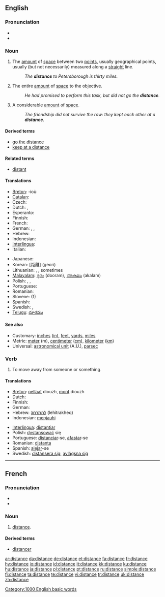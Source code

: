 {{wikipedia|distance}}
==English==

{{rank|try|loved|deal|625|distance|thinking|beginning|unless}}

===Pronunciation===
* {{IPA|/ˈdɪstəns/}}
* {{audio|en-us-distance.ogg|Audio (US)}}

===Noun===
{{en-noun|s|-}}

# {{countable}} The [[amount]] of [[space]] between two [[point]]s, usually geographical points, usually (but not necessarily) measured along a [[straight]] line.
#: ''The '''distance''' to Petersborough is thirty miles.''
# {{context|uncountable|figurative}} The entire [[amount]] of [[space]] to the objective.
#: ''He had promised to perform this task, but did not go the '''distance'''.''
# {{context|uncountable|figurative}} A considerable [[amount]] of [[space]].
#: ''The friendship did not survive the row: they kept each other at a '''distance'''.''

====Derived terms====
* [[go the distance]]
* [[keep at a distance]]

====Related terms====
* [[distant]]

====Translations====
{{trans-top|amount of space between two points}}
* [[Breton]]: {{t|br|pellder|m|xs=Breton}} -ioù {{p}}
* [[Catalan]]: {{t+|ca|distància}}
* Czech: {{t-|cs|vzdálenost|f}}
* Dutch: {{t+|nl|afstand|m}}, {{t+|nl|eind|n}}
* Esperanto: {{t+|eo|distanco|xs=Esperanto}}
* Finnish: {{t+|fi|etäisyys}}
* French: {{t+|fr|distance|f}}
* German: {{t+|de|Distanz|f}}, {{t+|de|Entfernung|f}}, {{t+|de|Abstand|m}}
* Hebrew: {{t+|he|מרחק|m|tr=merkhaq|sc=Hebr}}
* Indonesian: {{t+|id|jarak|xs=Indonesian}}
* [[Interlingua]]: {{t|ia|distantia|xs=Interlingua}}
* Italian: {{t+|it|distanza|f}}
{{trans-mid}}
* Japanese: {{t+|ja|距離|tr=kyori|sc=Jpan}}
* Korean: {{t+|ko|거리||sc=Hang}} [距離] (geori)
* Lithuanian: {{t+|lt|nuotolis|m|xs=Lithuanian}}, {{t+|lt|atstumas|m|xs=Lithuanian}}, sometimes {{t+|lt|distancija|f|xs=Lithuanian}}
* [[Malayalam]]: [[ദൂരം]] (dooram), [[അകലം]] (akalam)
* Polish: {{t+|pl|odległość}}, {{t+|pl|droga|f}}, {{t+|pl|dystans|m}}
* Portuguese: {{t+|pt|distância|f}}
* Romanian: {{t+|ro|distanţă|f}}
* Slovene: {{t+|sl|razdalja|f}} (1)
* Spanish: {{t+|es|distancia|f}}
* Swedish: {{t+|sv|avstånd|n}}, {{t+|sv|distans|c}}
* [[Telugu]]: [[దూరము]]
{{trans-bottom}}

====See also====
* Customary: [[inch]]es ([[in]]), [[feet]], [[yard]]s, [[mile]]s
* Metric: [[meter]] (m), [[centimeter]] ([[cm]]), [[kilometer]] ([[km]])
* Universal: [[astronomical unit]] (A.U.), [[parsec]]

===Verb===
{{en-verb|distances|distancing|distanced}}

# To move away from someone or something.

====Translations====
{{trans-top|move away}}
* [[Breton]]: [[pellaat]] diouzh, [[mont]] diouzh
* Dutch: {{t+|nl|verwijderen}}
* Finnish: {{t-|fi|etäännyttää}}
* German: {{t+|de|entfernen}}
* Hebrew: [[להתרחק]] (lehitrakheq)
* Indonesian: [[menjauhi]]
{{trans-mid}}
* [[Interlingua]]: [[distantiar]]
* Polish: [[dystansować]] się
* Portuguese: [[distanciar]]-se, [[afastar]]-se
* Romanian: [[distanţa]]
* Spanish: [[alejar]]-se
* Swedish: [[distansera sig]], [[avlägsna sig]]
{{trans-bottom}}

[[Category:1000 English basic words]]

----

==French==

===Pronunciation===
*{{audio|Fr-distance.ogg|audio}}
* {{IPA|/dis'tɔ̃s(ə)/}}

===Noun===
{{fr-noun|f}}

# [[distance]].

====Derived terms====
* [[distancer]]

[[ar:distance]]
[[da:distance]]
[[de:distance]]
[[et:distance]]
[[fa:distance]]
[[fr:distance]]
[[hy:distance]]
[[io:distance]]
[[id:distance]]
[[it:distance]]
[[kk:distance]]
[[ku:distance]]
[[hu:distance]]
[[ja:distance]]
[[pl:distance]]
[[pt:distance]]
[[ru:distance]]
[[simple:distance]]
[[fi:distance]]
[[ta:distance]]
[[te:distance]]
[[vi:distance]]
[[tr:distance]]
[[uk:distance]]
[[zh:distance]]